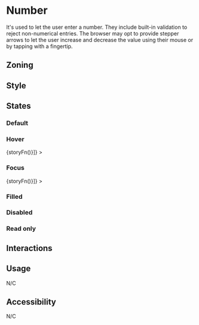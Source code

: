 
<Meta title="Components/Form/Fields/Number" />

# Number

It's used to let the user enter a number.
They include built-in validation to reject non-numerical entries.
The browser may opt to provide stepper arrows to let the user increase and decrease the value using their mouse or by tapping with a fingertip.

## Zoning

<FigmaImage
	src="https://www.figma.com/file/qc8oUSyVJM67gSsbTShftt/%F0%9F%93%90-Zoning?node-id=548%3A53"
	alt="zoning image for number inputs"
/>


## Style

## States

### Default

<Canvas>
	<Story name="default">
		<Form.Number label="Number" min="10" max="100" />
	</Story>
</Canvas>

### Hover

<Canvas withSource="none">
	<Story
		name="hover"
		decorators={[storyFn => <WithSelector selector=":hover">{storyFn()}</WithSelector>]}
	>
		<Form.Number label="Number" />
	</Story>
</Canvas>

### Focus

<Canvas withSource="none">
	<Story
		name="focus"
		decorators={[storyFn => <WithSelector selector=":focus">{storyFn()}</WithSelector>]}
	>
		<Form.Number label="Number" />
	</Story>
</Canvas>

### Filled

<Canvas>
	<Story name="filled">
		<Form.Number label="Number" value="25" min="10" max="100" />
	</Story>
</Canvas>

### Disabled

<Canvas>
	<Story name="disabled">
		<Form.Number label="Number" value="25" min="10" max="100" disabled />
	</Story>
</Canvas>

### Read only

<Canvas>
	<Story name="read-only">
		<Form.Number label="Number" value="25" min="10" max="100" readOnly />
	</Story>
</Canvas>

## Interactions

## Usage

N/C

## Accessibility

N/C
